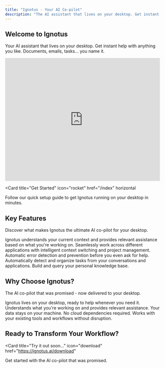 ```yaml
---
title: "Ignotus - Your AI Co-pilot"
description: "The AI assistant that lives on your desktop. Get instant help with anything you like."
---
```


## Welcome to Ignotus

Your AI assistant that lives on your desktop. Get instant help with anything you like. Documents, emails, tasks… you name it.

<div style={{marginBottom: '24px'}}>
  <iframe 
    src="https://player.vimeo.com/video/1106799314?autoplay=1&amp;muted=1&amp;loop=1&amp;title=0&amp;byline=0&amp;portrait=0&amp;badge=0&amp;autopause=0&amp;player_id=0&amp;app_id=58479" 
    width="100%" 
    height="400" 
    frameborder="0" 
    allow="autoplay; fullscreen; picture-in-picture; clipboard-write; encrypted-media; web-share" 
    referrerpolicy="strict-origin-when-cross-origin" 
    title="hero"
    style={{borderRadius: '8px'}}
  ></iframe>
</div>

<Card
  title="Get Started"
  icon="rocket"
  href="/index"
  horizontal
>
  Follow our quick setup guide to get Ignotus running on your desktop in minutes.
</Card>

## Key Features

Discover what makes Ignotus the ultimate AI co-pilot for your desktop.

<Columns cols={2}>
  <Card
    title="Context Understanding"
    icon="brain"
    href="/features/context-understanding"
  >
    Ignotus understands your current context and provides relevant assistance based on what you're working on.
  </Card>
  <Card
    title="Cross-App Understanding"
    icon="grid"
    href="/features/cross-app-understanding"
  >
    Seamlessly work across different applications with intelligent context switching and project management.
  </Card>
  <Card
    title="Sentry Mode"
    icon="shield-check"
    href="/features/sentry-mode"
  >
    Automatic error detection and prevention before you even ask for help.
  </Card>
  <Card
    title="To-Do Identification"
    icon="list-check"
    href="/features/todo-identification"
  >
    Automatically detect and organize tasks from your conversations and applications.
  </Card>
  <Card
    title="Knowledge DBs"
    icon="database"
    href="/features/knowledge-dbs"
  >
    Build and query your personal knowledge base.
  </Card>
</Columns>

## Why Choose Ignotus?

The AI co-pilot that was promised - now delivered to your desktop.

<Columns cols={2}>
  <Card
    title="Always Available"
    icon="clock"
    href="/features/context-understanding"
  >
    Ignotus lives on your desktop, ready to help whenever you need it.
  </Card>
  <Card
    title="Context Aware"
    icon="lightbulb"
    href="/features/cross-app-understanding"
  >
    Understands what you're working on and provides relevant assistance.
  </Card>
  <Card
    title="Privacy First"
    icon="shield-check"
    href="/features/sentry-mode"
  >
    Your data stays on your machine. No cloud dependencies required.
  </Card>
  <Card
    title="Seamless Integration"
    icon="puzzle-piece"
    href="/features/knowledge-dbs"
  >
    Works with your existing tools and workflows without disruption.
  </Card>
</Columns>

## Ready to Transform Your Workflow?

<Card
  title="Try it out soon..."
  icon="download"
  href="https://ignotus.ai/download"
>
  Get started with the AI co-pilot that was promised.
</Card>
